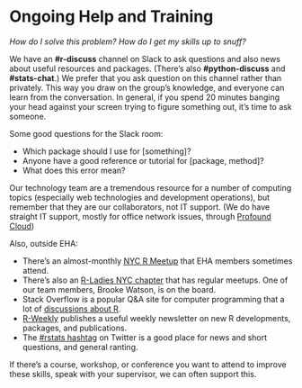 # Ongoing Help and Training {#help}

*How do I solve this problem? How do I get my skills up to snuff?*

We have an **\#r-discuss** channel on Slack to ask questions and also news about
useful resources and packages. (There's also **\#python-discuss** and
**\#stats-chat**.) We prefer that you ask question on this channel rather than
privately. This way you draw on the group's knowledge, and everyone can learn
from the conversation. In general, if you spend 20 minutes banging your head
against your screen trying to figure something out, it's time to ask someone.

Some good questions for the Slack room:

-   Which package should I use for \[something\]?
-   Anyone have a good reference or tutorial for \[package, method\]?
-   What does this error mean?

Our technology team are a tremendous resource for a number of computing topics
(especially web technologies and development operations), but remember that they
are our collaborators, not IT support. (We do have straight IT support, mostly
for office network issues, through [Profound
Cloud](https://support.profoundcloud.com/home))

Also, outside EHA:

-   There's an almost-monthly [NYC R Meetup](https://www.meetup.com/nyhackr/)
    that EHA members sometimes attend.
-   There's also an [R-Ladies NYC chapter](http://www.rladiesnyc.org/) that has
    regular meetups. One of our team members, Brooke Watson, is on the board.
-   Stack Overflow is a popular Q&A site for computer programming that a lot of
    [discussions about
    R](https://stackoverflow.com/questions/tagged/r?sort=newest&pagesize=50).
-   [R-Weekly](https://rweekly.org/) publishes a useful weekly newsletter on new
    R developments, packages, and publications.
-   The [\#rstats hashtag](https://twitter.com/hashtag/rstats) on Twitter is a
    good place for news and short questions, and general ranting.

If there's a course, workshop, or conference you want to attend to improve these
skills, speak with your supervisor, we can often support this.

